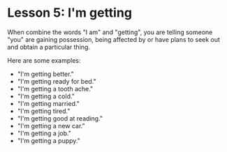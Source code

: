# Lesson 5: I'm getting

When combine the words "I am" and "getting", you are telling someone
"you" are gaining possession, being affected by or have plans to seek out
and obtain a particular thing.

Here are some examples:

- "I'm getting better."
- "I'm getting ready for bed."
- "I'm getting a tooth ache."
- "I'm getting a cold."
- "I'm getting married."
- "I'm getting tired."
- "I'm getting good at reading."
- "I'm getting a new car."
- "I'm getting a job."
- "I'm getting a puppy."
